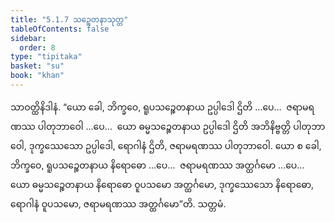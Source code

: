 ```yaml
---
title: "5.1.7 သဉ္စေတနာသုတ္တ"
tableOfContents: false
sidebar:
  order: 8
type: "tipitaka"
basket: "su"
book: "khan"
---
```



<DynamicBreadcrumb />

<Division number="318" book="khan">

<Paragraph number="1081" book="khan">
သာဝတ္ထိနိဒါနံ. “ယော ခေါ, ဘိက္ခဝေ, ရူပသဉ္စေတနာယ ဥပ္ပါဒေါ ဌိတိ …ပေ…  ဇရာမရဏဿ ပါတုဘာဝေါ …ပေ…  ယော ဓမ္မသဉ္စေတနာယ ဥပ္ပါဒေါ ဌိတိ အဘိနိဗ္ဗတ္တိ ပါတုဘာဝေါ, ဒုက္ခဿေသော ဥပ္ပါဒေါ, ရောဂါနံ ဌိတိ, ဇရာမရဏဿ ပါတုဘာဝေါ. ယော စ ခေါ, ဘိက္ခဝေ, ရူပသဉ္စေတနာယ နိရောဓော …ပေ…  ဇရာမရဏဿ အတ္ထင်္ဂမော …ပေ…  ယော ဓမ္မသဉ္စေတနာယ နိရောဓော ဝူပသမော အတ္ထင်္ဂမော, ဒုက္ခဿေသော နိရောဓော, ရောဂါနံ ဝူပသမော, ဇရာမရဏဿ အတ္ထင်္ဂမော”တိ.

</Paragraph>
</Division>

<Paragraph number="1082" type="center" book="khan">
သတ္တမံ.
</Paragraph>
